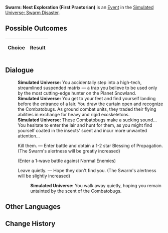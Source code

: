 {{Simulated Universe Event Infobox
|title        = Swarm: Nest Exploration (First Praetorian)
|image        = Random Event 4.png
|type         =
|appearsIn    = [[Simulated Universe: Swarm Disaster]]
|appearsIn2   = 
|appearsIn3   = 
|requirements =
|prev         = {{tx}}
|next         = {{tx}}
|indexRewards =
|characters   =
}}
'''Swarm: Nest Exploration (First Praetorian)''' is an [[Simulated Universe/Events|Event]] in the [[Simulated Universe: Swarm Disaster]].

==Possible Outcomes==
{| class="article-table"
!Choice
!Result

|}

<!--
==Gameplay Notes==

-->
==Dialogue==
{{Dialogue Start}}
:'''Simulated Universe:''' You accidentally step into a high-tech, streamlined suspended matrix &mdash; a trap you believe to be used only by the most cutting-edge hunter on the Planet Snowland.
:'''Simulated Universe:''' You get to your feet and find yourself landing before the entrance of a lair. You draw the curtain open and recognize the Combatobugs. As ground combat units, they traded their flying abilities in exchange for heavy and rigid exoskeletons.
:'''Simulated Universe:''' These Combatobugs make a sucking sound... You hesitate to enter the lair and hunt for them, as you might find yourself coated in the insects' scent and incur more unwanted attention...
:{{DIcon|Star}} Kill them. &mdash; Enter battle and obtain a 1-2 star Blessing of Propagation. (The Swarm's alertness will be greatly increased)
:;(Enter a 1-wave battle against Normal Enemies)
:{{DIcon|Star}} Leave quietly. &mdash; Hope they don't find you. (The Swarm's alertness will be slightly increased)
::'''Simulated Universe:''' You walk away quietly, hoping you remain untainted by the scent of the Combatobugs.
{{Dialogue End}}

==Other Languages==
{{Other Languages
|zhs   = 虫潮•虫巢探险（一级卫戍）
|zht   = 蟲潮•蟲巢探險（一級衛戍）
|ja    = 虫の潮・虫の巣探険（一級守備）
|ko    = 곤충 파도•곤충집 탐험(1급 경비)
|es    = Enjambre: Exploración del nido (primer pretoriano)
|fr    = Exploration du nid de l'Essaim (premier prétorien)
|ru    = Жужжание: Экспедиция по гнезду (гарнизон ур. 1)
|th    = คลื่นแมลง: สำรวจรังแมลง (กองกำลังระดับ 1)
|vi    = Côn Trùng - Khám Phá Ổ Côn Trùng (Cảnh Vệ Cấp 1)
|de    = Der Schwarm: Nesterkundung (Garnisonsstufe 1)
|id    = Swarm: Eksplorasi Sarang Serangga (Garnisun Tingkat 1)
|pt    = Enxame: Exploração de Ninho (Primeiro Pretoriano)
}}

==Change History==
{{Change History|1.0}}
